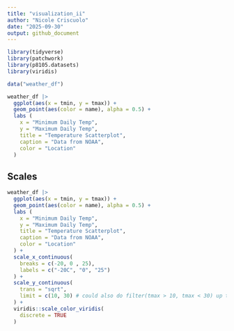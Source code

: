 ```yaml
---
title: "visualization_ii"
author: "Nicole Criscuolo"
date: "2025-09-30"
output: github_document
---
```


```r
library(tidyverse)
library(patchwork)
library(p8105.datasets)
library(viridis)
```

```r
data("weather_df")
```

```r
weather_df |> 
  ggplot(aes(x = tmin, y = tmax)) +
  geom_point(aes(color = name), alpha = 0.5) +
  labs (
    x = "Minimum Daily Temp",
    y = "Maximum Daily Temp",
    title = "Temperature Scatterplot",
    caption = "Data from NOAA",
    color = "Location"
  )
```

## Scales

```r
weather_df |> 
  ggplot(aes(x = tmin, y = tmax)) +
  geom_point(aes(color = name), alpha = 0.5) +
  labs (
    x = "Minimum Daily Temp",
    y = "Maximum Daily Temp",
    title = "Temperature Scatterplot",
    caption = "Data from NOAA",
    color = "Location"
  ) +
  scale_x_continuous(
    breaks = c(-20, 0 , 25),
    labels = c("-20C", "0", "25")
  ) +
  scale_y_continuous(
    trans = "sqrt",
    limit = c(10, 30) # could also do filter(tmax > 10, tmax < 30) up top
  ) +
  viridis::scale_color_viridis(
    discrete = TRUE
  )
```




